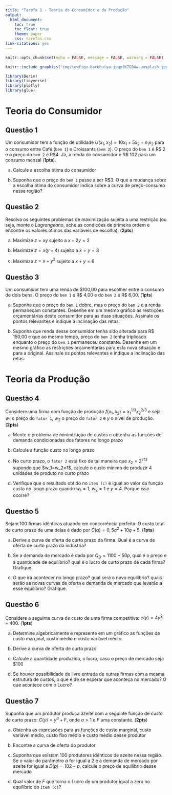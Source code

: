 ```yaml
---
title: "Tarefa 1 - Teoria do Consumidor e da Produção"
output: 
  html_document:
    toc: true
    toc_float: true
    theme: paper
    css: tarefas.css
link-citations: yes
---
```


```r
knitr::opts_chunk$set(echo = FALSE, message = FALSE, warning = FALSE)
```

```r

knitr::include_graphics("img/towfiqu-barbhuiya-jpqyfK7GB4w-unsplash.jpg")

library(Deriv)
library(tidyverse)
library(plotly)
library(glue)

```

# Teoria do Consumidor

## Questão 1

Um consumidor tem a função de utilidade $U(x_1,x_2)=10x_1+5x_2+x_1x_2$ para o consumo entre Café (`bem 1`) e Croissants (`bem 2`). O preço do `bem 1` é R\$ 2 e o preço do `bem 2` é R\$4. Já, a renda do consumidor é R\$ 102 para um consumo mensal (**1pts**).

a)  Calcule a escolha ótima do consumidor

b)  Suponha que o preço do `bem 1` passe a ser R\$3. O que a mudança sobre a escolha ótima do consumidor indica sobre a curva de preço-consumo nessa região?

## Questão 2

Resolva os seguintes problemas de maximização sujeita a uma restrição (ou seja, monte o *Lagrangeano*, ache as condições de primeira ordem e encontre os valores ótimos das variáveis de escolha): (**2pts**)

a)  Maximize $z=xy$ sujeito a $x+2y=2$

b)  Maximize $z=x(y+4)$ sujeito a $x=y=8$

c)  Maximize $z=x+y^2$ sujeito a $x+y=6$

## Questão 3

Um consumidor tem uma renda de \$100,00 para escolher entre o consumo de dois bens. O preço do `bem 1` é R\$ 4,00 e do `bem 2` é R\$ 6,00. (**1pts**)

a)  Suponha que o preço do `bem 1` dobre, mas o preço do `bem 2` e a renda permaneçam constantes. Desenhe em um mesmo gráfico as restrições orçamentárias deste consumidor para as duas situações. Assinale os pontos relevantes e indique a inclinação das retas.

b)  Suponha que renda desse consumidor tenha sido alterada para R\$ 150,00 e que ao mesmo tempo, preço do `bem 2` tenha triplicado enquanto o preço do `bem 1` permaneceu constante. Desenhe em um mesmo gráfico as restrições orçamentárias para esta nova situação e para a original. Assinale os pontos relevantes e indique a inclinação das retas.

# Teoria da Produção

## Questão 4

Considere uma firma com função de produção $f(x_1,x_2)=x_1^{1/3}x_2^{2/3}$ e seja $w_1$ o preço do `fator 1`, $w_2$ o preço do `fator 2` e $y$ o nível de produção. (**2pts**)

a)  Monte o problema de minimização de custos e obtenha as funções de demanda condicionadas dos fatores no longo prazo

b)  Calcule a função custo no longo prazo

c)  No curto prazo, o `fator 2` está fixo de tal maneira que $x_2=2^{7/3}$ supondo que \$w_1=w_2=1\$, calcule o custo mínimo de produzir $4$ unidades de produto no curto prazo

d)  Verifique que o resultado obtido no `item (c)` é igual ao valor da função custo no longo prazo quando $w_1=1$, $w_2=1$ e $y=4$. Porque isso ocorre?

## Questão 5

Sejam 100 firmas idênticas atuando em concorrência perfeita. O custo total de curto prazo de uma delas é dado por $C(q)=0,5q^2+10q+5$. (**1pts**)

a)  Derive a curva de oferta de curto prazo da firma. Qual é a curva de oferta de curto prazo da indústria?

b)  Se a demanda de mercado é dada por $Q_D=1100-50p$, qual é o preço e a quantidade de equilíbrio? qual é o lucro de curto prazo de cada firma? Grafique.

c)  O que irá acontecer no longo prazo? qual será o novo equilíbrio? quais serão as novas curvas de oferta e demanda de mercado que levarão a esse equilíbrio? Grafique.

## Questão 6

Considere a seguinte curva de custo de uma firma competitiva: $c(y)=4y^2+400$. (**1pts**)

a)  Determine algebricamente e represente em um gráfico as funções de custo marginal, custo médio e custo variável médio.

b)  Derive a curva de oferta de curto prazo

c)  Calcule a quantidade produzida, o lucro, caso o preço de mercado seja \$100

d)  Se houver possibilidade de livre entrada de outras firmas com a mesma estrutura de custos, o que é de se esperar que aconteça no mercado? O que acontece com o Lucro?

## Questão 7

Suponha que um produtor produça azeite com a seguinte função de custo de curto prazo: $C(y)=y^{a}+F$, onde $a>1$ e $F$ uma constante. (**2pts**)

a)  Obtenha as expressões para as funções de custo marginal, custo variável médio, custo fixo médio e custo médio desse produtor

b)  Encontre a curva de oferta do produtor

c)  Suponha que existam 100 produtores idênticos de azeite nessa região. Se o valor do parâmetro $a$ for igual a 2 e a demanda de mercado por azeite for igual a $D(p)=102-p$, calcule o preço de equilíbrio desse mercado

d)  Qual valor de $F$ que torna o Lucro de um produtor igual a zero no equilíbrio do `item (c)`?
